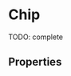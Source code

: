 


<Meta title="Atoms/Chip" component={Chip} />

# Chip

TODO: complete

<Preview>
  <Story name="default" parameters={{ decorators: [withKnobs, withA11y] }}>
    <Chip
      id="idValue"
      label={text("label", "Text")}
      onDismiss={action("onDismiss")}
    />
  </Story>
</Preview>

## Properties

<Props of={Chip.type} />
